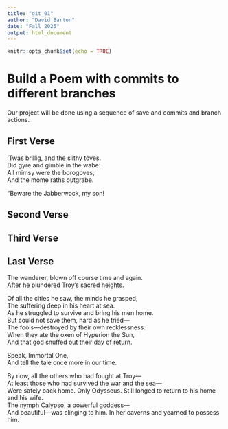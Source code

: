 ```yaml
---
title: "git_01"
author: "David Barton"
date: "Fall 2025"
output: html_document
---
```


```r
knitr::opts_chunk$set(echo = TRUE)
```
# Build a Poem with commits to different branches
Our project will be done using a sequence of save and commits and branch actions.
<!-- Do not modify or change any text in "!--" bracketed areas such as this --- these are instructions to
you, if you change any of this the git program will notice it and compromise your git merging strategy !-->

## First Verse 
<!--Put the first five lines of a poem by Lewis Carrol in this section!-->

’Twas brillig, and the slithy toves.  
Did gyre and gimble in the wabe:  
All mimsy were the borogoves,  
And the mome raths outgrabe.  
  
“Beware the Jabberwock, my son!  

## Second Verse
<!--Put the first five lines of a poem by Robert Frost here!-->

## Third Verse
<!--Put the first two verses of The Walrus and the Carpenter here!-->

## Last Verse
<!--Put a short poem you created using chatGPT of 20 to 30 lines,here!-->

The wanderer, blown off course time and again.  
After he plundered Troy’s sacred heights.  

Of all the cities he saw, the minds he grasped,  
The suffering deep in his heart at sea.  
As he struggled to survive and bring his men home.  
But could not save them, hard as he tried—  
The fools—destroyed by their own recklessness.  
When they ate the oxen of Hyperion the Sun,  
And that god snuffed out their day of return.  

Speak, Immortal One,  
And tell the tale once more in our time.  

By now, all the others who had fought at Troy—  
At least those who had survived the war and the sea—  
Were safely back home. Only Odysseus. Still longed to return to his home and his wife.  
The nymph Calypso, a powerful goddess—  
And beautiful—was clinging to him. In her caverns and yearned to possess him.  

